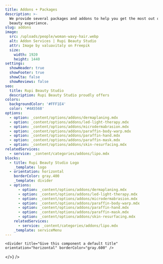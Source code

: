 ```yaml
---
title: Addons + Packages
description: >-
  We provide several packages and addons to help you get the most out of your
  beauty experience.
slug: addons
image:
  src: /uploads/people/woman-wavy-hair.webp
  alt: Addon Services | Rupi Beauty Studio
  attr: Image by valuavitaly on Freepik
  size:
    width: 1920
    height: 1440
settings:
  showHeader: true
  showFooter: true
  showCta: false
  showReviews: false
seo:
  title: Rupi Beauty Studio
  description: Rupi Beauty Studio proudly offers
colors:
  backgroundColor: '#FFF1E4'
  color: '#4A5568'
options:
  - option: _content/options/addons/dermaplaning.mdx
  - option: _content/options/addons/led-light-therapy.mdx
  - option: _content/options/addons/microdermabrasion.mdx
  - option: _content/options/addons/paraffin-body-warp.mdx
  - option: _content/options/addons/paraffin-hand.mdx
  - option: _content/options/addons/paraffin-mask.mdx
  - option: _content/options/addons/skin-resurfacing.mdx
relatedServices:
  - service: _content/categories/addons/lipo.mdx
blocks:
  - title: Rupi Beauty Studio Logo
    _template: logo
  - orientation: horizontal
    borderColor: gray.400
    _template: divider
  - options:
      - option: _content/options/addons/dermaplaning.mdx
      - option: _content/options/addons/led-light-therapy.mdx
      - option: _content/options/addons/microdermabrasion.mdx
      - option: _content/options/addons/paraffin-body-warp.mdx
      - option: _content/options/addons/paraffin-hand.mdx
      - option: _content/options/addons/paraffin-mask.mdx
      - option: _content/options/addons/skin-resurfacing.mdx
    relatedServices:
      - service: _content/categories/addons/lipo.mdx
    _template: serviceMenu
---
```



<section
  title="Rupi Logo"
  settings={{
    width: "full",
    backgroundColor: "#FFF1E4",
    color: "#4A5568",
    contained: true,
    centerContent: true
  }}
  body={<>
    <logo title="Rupi Beauty Studio Logo" />

    <divider title="Give this component a default title" orientation="horizontal" borderColor="gray.600" />
  </>}
/>
